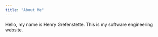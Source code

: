 ```yaml
---
title: "About Me"
---
```


Hello, my name is Henry Grefenstette. This is my software engineering website.

